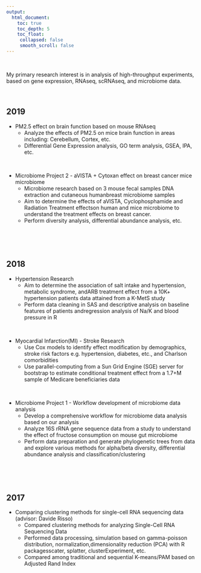```yaml
---
output:
  html_document:
    toc: true
    toc_depth: 5
    toc_float:
     collapsed: false
     smooth_scroll: false
---
```


<link rel="stylesheet" href="styles.css" type="text/css">

<br> 

My primary research interest is in analysis of high-throughput experiments, based on gene expression, RNAseq, scRNAseq, and microbiome data.

<br>

## 2019

+ PM2.5 effect on brain function based on mouse RNAseq 
    + Analyze the effects of PM2.5 on mice brain function in areas including: Cerebellum, Cortex, etc.
    + Differential Gene Expression analysis, GO term analysis, GSEA, IPA, etc.
    
<br>

+ Microbiome Project 2 - aVISTA + Cytoxan effect on breast cancer mice microbiome
    + Microbiome research based on 3 mouse fecal samples DNA extraction and cutaneous humanbreast microbiome samples
    + Aim to determine the effects of aVISTA, Cyclophosphamide and Radiation Treatment effectson human and mice microbiome to understand the treatment effects on breast cancer.
    + Perform diversity analysis, differential abundance analysis, etc.

<br>
<br>
<br>

## 2018

+ Hypertension Research
    + Aim to determine the association of salt intake and hypertension, metabolic syndrome, andARB treatment effect from a 10K+ hypertension patients data attained from a K-MetS study
    + Perform data cleaning in SAS and descriptive analysis on baseline features of patients andregression analysis of Na/K and blood pressure in R
    
<br>

+ Myocardial Infarction(MI) - Stroke Research
    + Use Cox models to identify effect modification by demographics, stroke risk factors e.g. hypertension, diabetes, etc., and Charlson comorbidities
    + Use parallel-computing from a Sun Grid Engine (SGE) server for bootstrap to estimate conditional treatment effect from a 1.7+M sample of Medicare beneficiaries data

<br>

+ Microbiome Project 1 - Workflow development of microbiome data analysis
    + Develop a comprehensive workflow for microbiome data analysis based on our analysis
    + Analyze 16S rRNA gene sequence data from a study to understand the effect of fructose consumption on mouse gut microbiome
    + Perform data preparation and generate phylogenetic trees from data and explore various methods for alpha/beta diversity, differential abundance analysis and classification/clustering
    
<br>
<br>
<br>

## 2017

+ Comparing clustering methods for single-cell RNA sequencing data (advisor: Davide Risso)
    + Compared clustering methods for analyzing Single-Cell RNA Sequencing Data
    + Performed data processing, simulation based on gamma-poisson distribution, normalization,dimensionality reduction (PCA) with R packagesscater, splatter, clusterExperiment, etc.
    + Compared among traditional and sequential K-means/PAM based on Adjusted Rand Index


